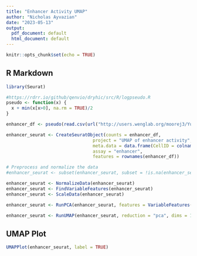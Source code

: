 ```yaml
---
title: "Enhancer Activity UMAP"
author: "Nicholas Ayvazian"
date: "2023-05-13"
output:
  pdf_document: default
  html_document: default
---
```


```r
knitr::opts_chunk$set(echo = TRUE)
```

## R Markdown

```r
library(Seurat)

#https://rdrr.io/github/qenvio/dryhic/src/R/logpseudo.R
pseudo <- function(x) {
  x + min(x[x>0], na.rm = TRUE)/2
}

enhancer_df <- pseudo(read.csv(url("http://users.wenglab.org/moorej3/Yu-Project/Mouse-Enhancer-Matrix.txt"), sep = "\t", row.names=1))

enhancer_seurat <- CreateSeuratObject(counts = enhancer_df, 
                                 project = "UMAP of enhancer activity",
                                 meta.data = data.frame(CellID = colnames(enhancer_df)),
                                 assay = "enhancer",
                                 features = rownames(enhancer_df))

# Preprocess and normalize the data
#enhancer_seurat <- subset(enhancer_seurat, subset = !is.na(enhancer_seurat@assays$enhancer@counts))

enhancer_seurat <- NormalizeData(enhancer_seurat)
enhancer_seurat <- FindVariableFeatures(enhancer_seurat)
enhancer_seurat <- ScaleData(enhancer_seurat)

enhancer_seurat <- RunPCA(enhancer_seurat, features = VariableFeatures(object = enhancer_seurat), npcs = 30)

enhancer_seurat <- RunUMAP(enhancer_seurat, reduction = "pca", dims = 1:10)
```

## UMAP Plot

```r
UMAPPlot(enhancer_seurat, label = TRUE)
```


